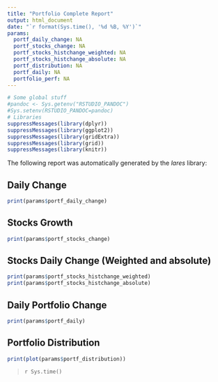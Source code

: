 ```yaml
---
title: "Portfolio Complete Report"
output: html_document
date: "`r format(Sys.time(), '%d %B, %Y')`"
params:
  portf_daily_change: NA
  portf_stocks_change: NA
  portf_stocks_histchange_weighted: NA
  portf_stocks_histchange_absolute: NA
  portf_distribution: NA
  portf_daily: NA
  portfolio_perf: NA
---
```

```r
# Some global stuff
#pandoc <- Sys.getenv("RSTUDIO_PANDOC")
#Sys.setenv(RSTUDIO_PANDOC=pandoc)
# Libraries
suppressMessages(library(dplyr))
suppressMessages(library(ggplot2))
suppressMessages(library(gridExtra))
suppressMessages(library(grid))
suppressMessages(library(knitr))

```

The following report was automatically generated by the *lares* library:

## Daily Change
```r
print(params$portf_daily_change)
```

## Stocks Growth
```r
print(params$portf_stocks_change)
```

## Stocks Daily Change (Weighted and absolute)
```r
print(params$portf_stocks_histchange_weighted)
print(params$portf_stocks_histchange_absolute)
```

## Daily Portfolio Change
```r
print(params$portf_daily)
```

## Portfolio Distribution
```r
print(plot(params$portf_distribution))
```

>`r Sys.time()`
